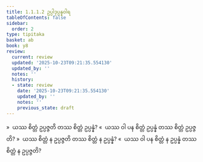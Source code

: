 ```yaml
---
title: 1.1.1.2 ဥပ္ပါဒုပ္ပန္နဝါရ
tableOfContents: false
sidebar:
  order: 2
type: tipitaka
basket: ab
book: y8
review:
  current: review
  updated: '2025-10-23T09:21:35.554130'
  updated_by: ''
  notes: ''
  history:
  - state: review
    date: '2025-10-23T09:21:35.554130'
    updated_by: ''
    notes: ''
    previous_state: draft
---
```



<ReviewStatus review={frontmatter.review} showDetails={true} />

<HypothesisAnnotation frontmatter={frontmatter} />

<DynamicBreadcrumb />

<Division number="2" book="y8" e="ch" v="34" p="289">

<Paragraph number="6" book="y8">
»  ယဿ စိတ္တံ ဥပ္ပဇ္ဇတိ တဿ စိတ္တံ ဥပ္ပန္နံ?
</Paragraph>

<Paragraph number="7" book="y8">
«  ယဿ ဝါ ပန စိတ္တံ ဥပ္ပန္နံ တဿ စိတ္တံ ဥပ္ပဇ္ဇတိ?
</Paragraph>

<Paragraph number="8" book="y8">
»  ယဿ စိတ္တံ န ဥပ္ပဇ္ဇတိ တဿ စိတ္တံ န ဥပ္ပန္နံ?
</Paragraph>

<Paragraph number="9" book="y8">
«  ယဿ ဝါ ပန စိတ္တံ န ဥပ္ပန္နံ တဿ စိတ္တံ န ဥပ္ပဇ္ဇတိ?
</Paragraph>
</Division>